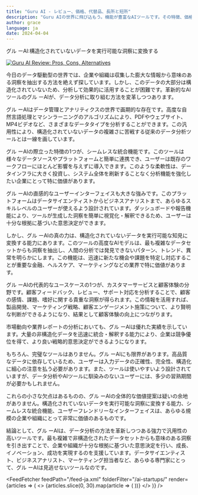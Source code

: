 ```yaml
---
title: "Guru AI - レビュー、価格、代替品、長所と短所"
description: "Guru AIの世界に飛び込もう。機能が豊富なAIツールです。その特徴、価格、そしてどのようにインパクトを与えているかを学びましょう。見逃さないでください！"
author: grace
language: ja
date: 2024-04-04
---
```

        
グル ーAI:構造化されていないデータを実行可能な洞察に変換する


<BlogHeader />


[![Guru AI Review: Pros, Cons, Alternatives](/ai-startups/guru-ai.png)](https://www.getguru.ai/)



今日のデータ駆動型の世界では、企業や組織は収集した膨大な情報から意味のある洞察を抽出する方法を絶えず探しています。しかし、このデータの大部分は構造化されていないため、分析して効果的に活用することが困難です。革新的なAIツールのグル ーAIが、データ分析に取り組む方法を変革しつつあります。

グル ーAIはデータ管理とアナリティクスの世界で画期的な存在です。高度な自然言語処理とマシンラーニングのアルゴリズムにより、PDFやウェブサイト、MP4ビデオなど、さまざまなデータタイプを分析することができます。この汎用性により、構造化されていないデータの複雑さに苦戦する従来のデータ分析ツールとは一線を画しています。

グル ーAIの際立った特徴の1つが、シームレスな統合機能です。このツールは様々なデータソースやプラットフォームと簡単に連携でき、ユーザーは既存のワークフローにほとんど影響を与えずに導入できます。このような柔軟性は、データインフラに大きく投資し、システム全体を刷新することなく分析機能を強化したい企業にとって特に価値があります。

グル ーAIの直感的なユーザーインターフェイスも大きな強みです。このプラットフォームはデータサイエンティストからビジネスアナリストまで、あらゆるスキルレベルのユーザーが使えるよう設計されています。ダッシュボードや報告機能により、ツールが生成した洞察を簡単に視覚化・解釈できるため、ユーザーは十分な根拠に基づいた意思決定ができます。

しかし、グル ーAIの真の力は、構造化されていないデータを実行可能な知見に変換する能力にあります。このツールの高度なAIモデルは、最も複雑なデータセットからも洞察を抽出し、人間の分析では発見できないパターン、トレンド、異常を明らかにします。この機能は、迅速に新たな機会や課題を特定し対応することが重要な金融、ヘルスケア、マーケティングなどの業界で特に価値があります。

グル ーAIの代表的なユースケースの1つが、カスタマーサービスと顧客体験の分野です。顧客フィードバック、レビュー、サポート対応を分析することで、顧客の感情、課題、嗜好に関する貴重な洞察が得られます。この情報を活用すれば、製品開発、マーケティング戦略、顧客エンゲージメント施策について、より賢明な判断ができるようになり、結果として顧客体験の向上につながります。

市場動向や業界レポートの分析においても、グル ーAIは優れた実績を示しています。大量の非構造化データを迅速に統合・解釈する能力により、企業は競争優位を得て、より良い戦略的意思決定ができるようになります。

もちろん、完璧なツールはありません。グル ーAIにも限界があります。高品質なデータに依存しているため、ユーザーは入力データの正確性、完全性、構造化に細心の注意を払う必要があります。また、ツールは使いやすいよう設計されていますが、データ分析やAIツールに馴染みのないユーザーには、多少の習熟期間が必要かもしれません。

これらの小さな欠点はあるものの、グル ーAIの全体的な価値提案は疑いの余地がありません。構造化されていないデータを実行可能な洞察に変換する能力、シームレスな統合機能、ユーザーフレンドリーなインターフェイスは、あらゆる規模の企業や組織にとって非常に価値のあるものです。

結論として、グル ーAIは、データ分析の方法を革新しつつある強力で汎用性の高いツールです。最も複雑で非構造化されたデータセットからも意味のある洞察を引き出すことで、企業や組織が十分な根拠に基づいた意思決定を行い、成長、イノベーション、成功を実現するのを支援しています。データサイエンティスト、ビジネスアナリスト、マーケティング担当者など、あらゆる専門家にとって、グル ーAIは見逃せないツールなのです。


<AdComponent />


<FeedFetcher feedPath="/feed-ja.xml" folderFilter="/ai-startups/" render={articles => (
    <>
        <Cards>
            {articles.slice(0, 30).map(article => (
                <Card key={article.link} title={article.title} href={article.link} />
            ))}
        </Cards>
    </>
)} />

